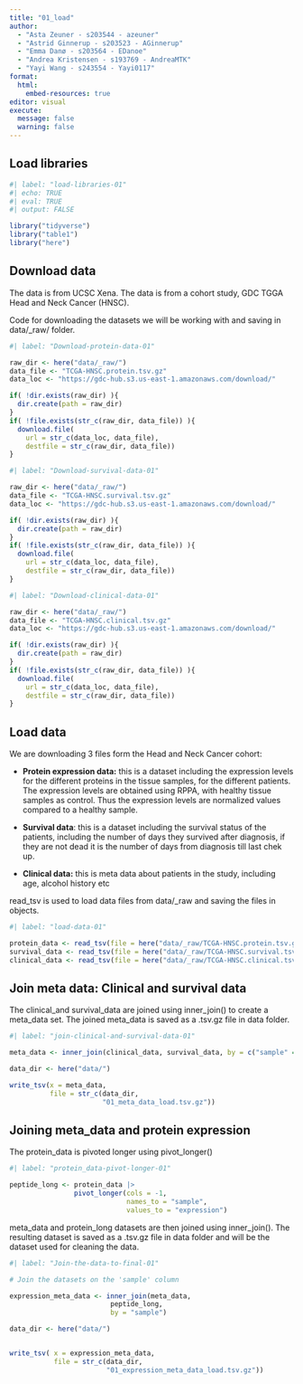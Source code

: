 ```yaml
---
title: "01_load"
author: 
  - "Asta Zeuner - s203544 - azeuner"
  - "Astrid Ginnerup - s203523 - AGinnerup"
  - "Emma Danø - s203564 - EDanoe"
  - "Andrea Kristensen - s193769 - AndreaMTK"
  - "Yayi Wang - s243554 - Yayi0117"
format: 
  html: 
    embed-resources: true
editor: visual
execute: 
  message: false
  warning: false
---
```


## Load libraries

```r
#| label: "load-libraries-01" 
#| echo: TRUE
#| eval: TRUE 
#| output: FALSE  

library("tidyverse")
library("table1")
library("here")
```

## Download data

The data is from UCSC Xena. The data is from a cohort study, GDC TGGA Head and Neck Cancer (HNSC).

Code for downloading the datasets we will be working with and saving in data/\_raw/ folder.

```r
#| label: "Download-protein-data-01"

raw_dir <- here("data/_raw/")
data_file <- "TCGA-HNSC.protein.tsv.gz"
data_loc <- "https://gdc-hub.s3.us-east-1.amazonaws.com/download/"

if( !dir.exists(raw_dir) ){
  dir.create(path = raw_dir)
}
if( !file.exists(str_c(raw_dir, data_file)) ){
  download.file(
    url = str_c(data_loc, data_file),
    destfile = str_c(raw_dir, data_file))
}

```

```r
#| label: "Download-survival-data-01"

raw_dir <- here("data/_raw/")
data_file <- "TCGA-HNSC.survival.tsv.gz"
data_loc <- "https://gdc-hub.s3.us-east-1.amazonaws.com/download/"

if( !dir.exists(raw_dir) ){
  dir.create(path = raw_dir)
}
if( !file.exists(str_c(raw_dir, data_file)) ){
  download.file(
    url = str_c(data_loc, data_file),
    destfile = str_c(raw_dir, data_file))
}

```

```r
#| label: "Download-clinical-data-01"

raw_dir <- here("data/_raw/")
data_file <- "TCGA-HNSC.clinical.tsv.gz"
data_loc <- "https://gdc-hub.s3.us-east-1.amazonaws.com/download/"

if( !dir.exists(raw_dir) ){
  dir.create(path = raw_dir)
}
if( !file.exists(str_c(raw_dir, data_file)) ){
  download.file(
    url = str_c(data_loc, data_file),
    destfile = str_c(raw_dir, data_file))
}

```

## Load data

We are downloading 3 files form the Head and Neck Cancer cohort:

-   **Protein expression data:** this is a dataset including the expression levels for the different proteins in the tissue samples, for the different patients. The expression levels are obtained using RPPA, with healthy tissue samples as control. Thus the expression levels are normalized values compared to a healthy sample.

-   **Survival data**: this is a dataset including the survival status of the patients, including the number of days they survived after diagnosis, if they are not dead it is the number of days from diagnosis till last chek up.

-   **Clinical data:** this is meta data about patients in the study, including age, alcohol history etc

read_tsv is used to load data files from data/\_raw and saving the files in objects.

```r
#| label: "load-data-01" 

protein_data <- read_tsv(file = here("data/_raw/TCGA-HNSC.protein.tsv.gz"))
survival_data <- read_tsv(file = here("data/_raw/TCGA-HNSC.survival.tsv.gz"))
clinical_data <- read_tsv(file = here("data/_raw/TCGA-HNSC.clinical.tsv.gz"))

```

## Join meta data: Clinical and survival data

The clinical_and survival_data are joined using inner_join() to create a meta_data set. The joined meta_data is saved as a .tsv.gz file in data folder.

```r
#| label: "join-clinical-and-survival-data-01" 

meta_data <- inner_join(clinical_data, survival_data, by = c("sample" = "sample"))

data_dir <- here("data/")

write_tsv(x = meta_data, 
          file = str_c(data_dir, 
                       "01_meta_data_load.tsv.gz"))

```

## Joining meta_data and protein expression

The protein_data is pivoted longer using pivot_longer()

```r
#| label: "protein_data-pivot-longer-01"

peptide_long <- protein_data |> 
                pivot_longer(cols = -1, 
                             names_to = "sample", 
                             values_to = "expression")

```

meta_data and protein_long datasets are then joined using inner_join(). The resulting dataset is saved as a .tsv.gz file in data folder and will be the dataset used for cleaning the data.

```r
#| label: "Join-the-data-to-final-01"

# Join the datasets on the 'sample' column

expression_meta_data <- inner_join(meta_data, 
                         peptide_long, 
                         by = "sample")

data_dir <- here("data/")


write_tsv( x = expression_meta_data,
           file = str_c(data_dir,
                        "01_expression_meta_data_load.tsv.gz"))

```
